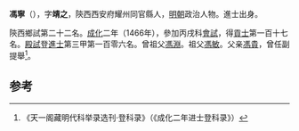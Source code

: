'''馮寧'''（{{bd|1433年||？}}），字'''靖之'''，陝西西安府耀州同官縣人，[[明朝|明朝]]政治人物。進士出身。

陝西鄉試第二十二名。[[成化|成化]]二年（1466年），參加丙戌科[[會試|會試]]，得[[貢士|貢士]]第一百十七名。[[殿試|殿試]]登[[進士|進士]]第三甲第一百零六名。曾祖父[[馮淵|馮淵]]。祖父[[馮敏|馮敏]]。父亲[[馮貴|馮貴]]，曾任副提舉<ref>《天一阁藏明代科举录选刊·登科录》（《成化二年进士登科录》）</ref>。

==参考==
{{reflist}}
{{明朝人物小作品}}
{{成化二年丙戌科殿試金榜}}